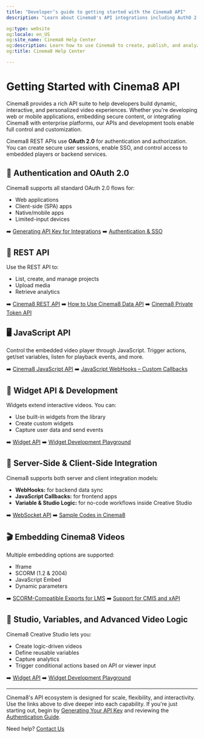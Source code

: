 ---
title: "Developer’s guide to getting started with the Cinema8 API"
description: "Learn about Cinema8's API integrations including AuthO 2.0 support, REST API, JavaScript, and more for interactive video. Visit Cinema8."

og:type: website
og:locale: en_US
og:site_name: Cinema8 Help Center
og:description: Learn how to use Cinema8 to create, publish, and analyze interactive videos.
og:title: Cinema8 Help Center

---

# Getting Started with Cinema8 API

Cinema8 provides a rich API suite to help developers build dynamic, interactive, and personalized video experiences. Whether you're developing web or mobile applications, embedding secure content, or integrating Cinema8 with enterprise platforms, our APIs and development tools enable full control and customization.

Cinema8 REST APIs use **OAuth 2.0** for authentication and authorization. You can create secure user sessions, enable SSO, and control access to embedded players or backend services.

## 🔑 Authentication and OAuth 2.0

Cinema8 supports all standard OAuth 2.0 flows for:

* Web applications
* Client-side (SPA) apps
* Native/mobile apps
* Limited-input devices

➡️ [Generating API Key for Integrations](/advanced-tools-for-developers/generating-api-key-for-integrations)
➡️ [Authentication & SSO](/advanced-tools-for-developers/authentication-and-sso)

## 🧰 REST API

Use the REST API to:

* List, create, and manage projects
* Upload media
* Retrieve analytics

➡️ [Cinema8 REST API](/advanced-tools-for-developers/rest-api)
➡️ [How to Use Cinema8 Data API](/advanced-tools-for-developers/how-to-use-cinema8-data-api)
➡️ [Cinema8 Private Token API](/advanced-tools-for-developers/cinema8-private-token-api)

## 🖥️ JavaScript API

Control the embedded video player through JavaScript. Trigger actions, get/set variables, listen for playback events, and more.

➡️ [Cinema8 JavaScript API](/advanced-tools-for-developers/javascript-api)
➡️ [JavaScript WebHooks – Custom Callbacks](/advanced-tools-for-developers/javascript-webhooks-custom-callbacks)

## 🧩 Widget API & Development

Widgets extend interactive videos. You can:

* Use built-in widgets from the library
* Create custom widgets
* Capture user data and send events

➡️ [Widget API](/advanced-tools-for-developers/widget-api)
➡️ [Widget Development Playground](/advanced-tools-for-developers/widget-development-playground)

## 🔄 Server-Side & Client-Side Integration

Cinema8 supports both server and client integration models:

* **WebHooks:** for backend data sync
* **JavaScript Callbacks:** for frontend apps
* **Variable & Studio Logic:** for no-code workflows inside Creative Studio

➡️ [WebSocket API](/advanced-tools-for-developers/websocket-api)
➡️ [Sample Codes in Cinema8](/advanced-tools-for-developers/sample-codes-in-cinema8)

## 🎬 Embedding Cinema8 Videos

Multiple embedding options are supported:

* Iframe
* SCORM (1.2 & 2004)
* JavaScript Embed
* Dynamic parameters

➡️ [SCORM-Compatible Exports for LMS](/integrations-and-third-party-platforms/scorm-compatible-exports-for-lms)
➡️ [Support for CMI5 and xAPI](/advanced-tools-for-developers/support-for-cmi5-and-xapi)

## 🧪 Studio, Variables, and Advanced Video Logic

Cinema8 Creative Studio lets you:

* Create logic-driven videos
* Define reusable variables
* Capture analytics
* Trigger conditional actions based on API or viewer input

➡️ [Widget API](/advanced-tools-for-developers/widget-api)
➡️ [Widget Development Playground](/advanced-tools-for-developers/widget-development-playground)

---

Cinema8's API ecosystem is designed for scale, flexibility, and interactivity. Use the links above to dive deeper into each capability. If you're just starting out, begin by [Generating Your API Key](/advanced-tools-for-developers/generating-api-key-for-integrations) and reviewing the [Authentication Guide](/advanced-tools-for-developers/authentication-and-sso).

Need help? [Contact Us](https://cinema8.com/contact-us)

